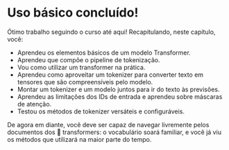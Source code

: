 # Uso básico concluído!

Ótimo trabalho seguindo o curso até aqui! Recapitulando, neste capítulo, você:

- Aprendeu os elementos básicos de um modelo Transformer.
- Aprendeu que compõe o pipeline de tokenização.
- Vou como utilizar um transformer na prática.
- Aprendeu como aproveitar um tokenizer para converter texto em tensores que são compreensíveis pelo modelo.
- Montar um tokenizer e um modelo juntos para ir do texto às previsões.
- Aprendeu as limitações dos IDs de entrada e aprendeu sobre máscaras de atenção.
- Testou os métodos de tokenizer versáteis e configuráveis.

De agora em diante, você deve ser capaz de navegar livremente pelos documentos dos 🤗 transformers: o vocabulário soará familiar, e você já viu os métodos que utilizará na maior parte do tempo.
